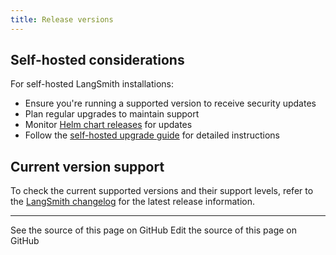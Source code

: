 ```yaml
---
title: Release versions
---
```



<ReleaseVersionPolicy product="LangSmith"/>

## Self-hosted considerations

For self-hosted LangSmith installations:

- Ensure you're running a supported version to receive security updates
- Plan regular upgrades to maintain support
- Monitor [Helm chart releases](https://github.com/langchain-ai/langsmith-helm-charts/releases) for updates
- Follow the [self-hosted upgrade guide](/langsmith/self-host-upgrades) for detailed instructions

## Current version support

To check the current supported versions and their support levels, refer to the [LangSmith changelog](https://github.com/langchain-ai/langsmith/releases) for the latest release information.

---

<CardGroup cols={2}>
  <Card title="View Source" icon="eye" href="https://github.com/langchain-ai/docs/blob/main/src/langsmith/release-versions.mdx">
    See the source of this page on GitHub
  </Card>
  <Card title="Edit Source" icon="pen-to-square" href="https://github.com/langchain-ai/docs/edit/main/src/langsmith/release-versions.mdx">
    Edit the source of this page on GitHub
  </Card>
</CardGroup>
